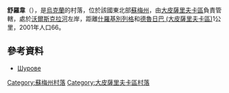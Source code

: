 {{coord|50|29|0|N|35|21|14|E|scale:100000_region:UA|display=title}}

'''舒羅韋'''（{{lang-uk|Шурове}}），是[[烏克蘭|烏克蘭]]的村落，位於該國東北部[[蘇梅州|蘇梅州]]，由[[大皮薩里夫卡區|大皮薩里夫卡區]]負責管轄，處於[[沃爾斯克拉河|沃爾斯克拉河]]左岸，距離[[什羅基別列格|什羅基別列格]]和[[德魯日巴_(大皮薩里夫卡區)|德魯日巴 (大皮薩里夫卡區)]]1公里，2001年人口66。

==參考資料==
* [http://w1.c1.rada.gov.ua/pls/z7502/A005?rdat1=02.02.2010&rf7571=28821 Шурове]{{dead link|date=2018年4月 |bot=InternetArchiveBot |fix-attempted=yes }}

{{DEFAULTSORT:Шурове}}
[[Category:蘇梅州村落|Category:蘇梅州村落]]
[[Category:大皮薩里夫卡區村落|Category:大皮薩里夫卡區村落]]


{{Sumy-geo-stub}}